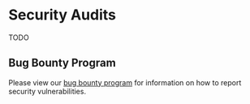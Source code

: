  
# Security Audits

TODO

## Bug Bounty Program

Please view our [bug bounty program](https://github.com/semperai/arbius/blob/master/SECURITY.md) for information on how to report security vulnerabilities.
